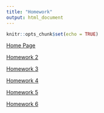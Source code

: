 ```yaml
---
title: "Homework"
output: html_document
---
```


```r
knitr::opts_chunk$set(echo = TRUE)
```

[Home Page](index.html)

[Homework 2](Homework2.html)

[Homework 3](Homework3.html)

[Homework 4](Homework4.html)

[Homework 5](Homework5.html)

[Homework 6](Lab-6.html)

